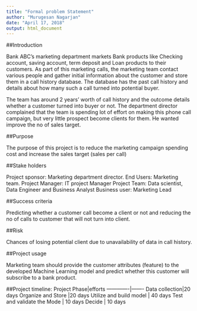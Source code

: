 ```yaml
---
title: "Formal problem Statement"
author: "Murugesan Nagarjan"
date: "April 17, 2018"
output: html_document
---
```


##Introduction

Bank ABC's marketing department markets Bank products like Checking account, saving account, term deposit and Loan products to their customers. As part of this marketing calls, the marketing team contact various people and gather initial information about the customer and store them in a call history database. The database has the past call history and details about how many such a call turned into potential buyer.

The team has around 2 years' worth of call history and the outcome details whether a customer turned into buyer or not. The department director complained that the team is spending lot of effort on making this phone call campaign, but very little prospect become clients for them. He wanted improve the no of sales target.


##Purpose

The purpose of this project is to reduce the marketing campaign spending cost and increase the sales target (sales per call)


##Stake holders

Project sponsor: Marketing department director.
End Users: Marketing team.
Project Manager: IT project Manager
Project Team: Data scientist, Data Engineer and Business Analyst
Business user:  Marketing Lead

##Success criteria

Predicting whether a customer call become a client or not and reducing the no of calls to customer that will not turn into client.

##Risk

Chances of losing potential client due to unavailability of data in call history.

##Project usage

Marketing team should provide the customer attributes (feature) to the developed Machine Learning model and predict whether this customer will subscribe to a bank product.


##Project timeline:
Project Phase|efforts
-------------|-------
Data collection|20 days
Organize and Store |20 days
Utilize and build model | 40 days 
Test and validate the Mode | 10 days
Decide |  10 days
